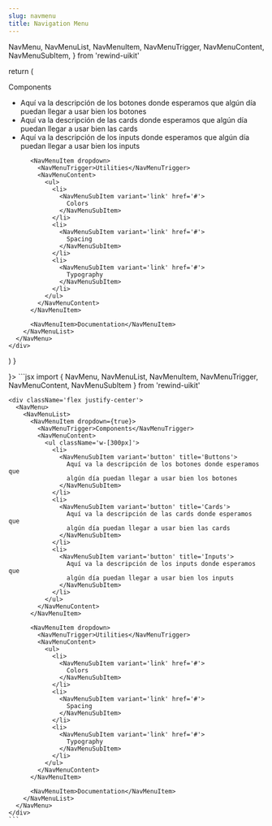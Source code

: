```yaml
---
slug: navmenu
title: Navigation Menu
---
```


  NavMenu,
  NavMenuList,
  NavMenuItem,
  NavMenuTrigger,
  NavMenuContent,
  NavMenuSubItem,
} from 'rewind-uikit'

  return (
    <div className='flex lg:justify-center'>
      <NavMenu>
        <NavMenuList>
          <NavMenuItem dropdown={true}>
            <NavMenuTrigger>Components</NavMenuTrigger>
            <NavMenuContent>
              <ul className='lg:w-[300px]'>
                <li>
                  <NavMenuSubItem variant='button' title='Buttons'>
                    Aquí va la descripción de los botones donde esperamos que
                    algún día puedan llegar a usar bien los botones
                  </NavMenuSubItem>
                </li>
                <li>
                  <NavMenuSubItem variant='button' title='Cards'>
                    Aquí va la descripción de las cards donde esperamos que
                    algún día puedan llegar a usar bien las cards
                  </NavMenuSubItem>
                </li>
                <li>
                  <NavMenuSubItem variant='button' title='Inputs'>
                    Aquí va la descripción de los inputs donde esperamos que
                    algún día puedan llegar a usar bien los inputs
                  </NavMenuSubItem>
                </li>
              </ul>
            </NavMenuContent>
          </NavMenuItem>

          <NavMenuItem dropdown>
            <NavMenuTrigger>Utilities</NavMenuTrigger>
            <NavMenuContent>
              <ul>
                <li>
                  <NavMenuSubItem variant='link' href='#'>
                    Colors
                  </NavMenuSubItem>
                </li>
                <li>
                  <NavMenuSubItem variant='link' href='#'>
                    Spacing
                  </NavMenuSubItem>
                </li>
                <li>
                  <NavMenuSubItem variant='link' href='#'>
                    Typography
                  </NavMenuSubItem>
                </li>
              </ul>
            </NavMenuContent>
          </NavMenuItem>

          <NavMenuItem>Documentation</NavMenuItem>
        </NavMenuList>
      </NavMenu>
    </div>

)
}

<div className="flex flex-col gap-8 justify-center items-center">
  <DocsTemplate preview={<NavMenuPreview />}>
    ```jsx
    import { NavMenu, NavMenuList, NavMenuItem, NavMenuTrigger, NavMenuContent, NavMenuSubItem } from 'rewind-uikit'

    <div className='flex justify-center'>
      <NavMenu>
        <NavMenuList>
          <NavMenuItem dropdown={true}>
            <NavMenuTrigger>Components</NavMenuTrigger>
            <NavMenuContent>
              <ul className='w-[300px]'>
                <li>
                  <NavMenuSubItem variant='button' title='Buttons'>
                    Aquí va la descripción de los botones donde esperamos que
                    algún día puedan llegar a usar bien los botones
                  </NavMenuSubItem>
                </li>
                <li>
                  <NavMenuSubItem variant='button' title='Cards'>
                    Aquí va la descripción de las cards donde esperamos que
                    algún día puedan llegar a usar bien las cards
                  </NavMenuSubItem>
                </li>
                <li>
                  <NavMenuSubItem variant='button' title='Inputs'>
                    Aquí va la descripción de los inputs donde esperamos que
                    algún día puedan llegar a usar bien los inputs
                  </NavMenuSubItem>
                </li>
              </ul>
            </NavMenuContent>
          </NavMenuItem>

          <NavMenuItem dropdown>
            <NavMenuTrigger>Utilities</NavMenuTrigger>
            <NavMenuContent>
              <ul>
                <li>
                  <NavMenuSubItem variant='link' href='#'>
                    Colors
                  </NavMenuSubItem>
                </li>
                <li>
                  <NavMenuSubItem variant='link' href='#'>
                    Spacing
                  </NavMenuSubItem>
                </li>
                <li>
                  <NavMenuSubItem variant='link' href='#'>
                    Typography
                  </NavMenuSubItem>
                </li>
              </ul>
            </NavMenuContent>
          </NavMenuItem>

          <NavMenuItem>Documentation</NavMenuItem>
        </NavMenuList>
      </NavMenu>
    </div>
    ```

  </DocsTemplate>
</div>
